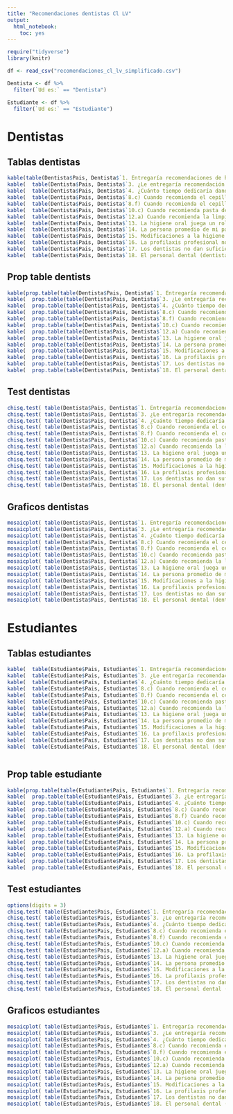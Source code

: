```yaml
---
title: "Recomendaciones dentistas Cl LV"
output: 
  html_notebook: 
    toc: yes
---
```

```r
require("tidyverse")
library(knitr)

```
```r
df <- read_csv("recomendaciones_cl_lv_simplificado.csv")
```


```r
Dentista <- df %>% 
  filter(`Ud es:` == "Dentista")

Estudiante <- df %>% 
  filter(`Ud es:` == "Estudiante")
```

# Dentistas
## Tablas dentistas
```r
kable(table(Dentista$Pais, Dentista$`1. Entregaría recomendaciones de higiene oral a pacientes adultos`))
kable(	table(Dentista$Pais, Dentista$`3. ¿Le entregaría recomendación de higiene oral a CADA paciente adulto?`)	)
kable(	table(Dentista$Pais, Dentista$`4. ¿Cuánto tiempo dedicaría dando recomendaciones de higiene oral?`)	)
kable(	table(Dentista$Pais, Dentista$`8.c) Cuando recomienda el cepillado dental, ¿con qué frecuencia recomendaría usted cambiar el cepillo de dientes?`)	)
kable(	table(Dentista$Pais, Dentista$`8.f) Cuando recomienda el cepillado dental, ¿recomendaría usted una técnica de cepillado?`)	)
kable(	table(Dentista$Pais, Dentista$`10.c) Cuando recomienda pasta dental, ¿cuanta cantidad de pasta de dientes a utilizar cada vez?`)	)
kable(	table(Dentista$Pais, Dentista$`12.a) Cuando recomienda la limpieza interdental, ¿recomendaría un tipo de dispositivo interdental?`)	)
kable(	table(Dentista$Pais, Dentista$`13. La higiene oral juega un rol causal en muchas enfermedades orales.`)	)
kable(	table(Dentista$Pais, Dentista$`14. La persona promedio de mi país tiene buena salud oral.`)	)
kable(	table(Dentista$Pais, Dentista$`15. Modificaciones a la higiene oral pueden prevenir muchas enfermedades oral.`)	)
kable(	table(Dentista$Pais, Dentista$`16. La profilaxis profesional no tiene efecto sobre la salud oral de los individuos.`)	)
kable(	table(Dentista$Pais, Dentista$`17. Los dentistas no dan suficientes recomendaciones sobre higiene oral a sus pacientes.`)	)
kable(	table(Dentista$Pais, Dentista$`18. El personal dental (dentistas y auxiliares) desempeñan el mismo rol en brindar consejos de higiene oral a los pacientes.`)	)


```
## Prop table dentists
```r
kable(prop.table(table(Dentista$Pais, Dentista$`1. Entregaría recomendaciones de higiene oral a pacientes adultos`), 1)*100)
kable(	prop.table(table(Dentista$Pais, Dentista$`3. ¿Le entregaría recomendación de higiene oral a CADA paciente adulto?`)	, 1)*100)
kable(	prop.table(table(Dentista$Pais, Dentista$`4. ¿Cuánto tiempo dedicaría dando recomendaciones de higiene oral?`)	, 1)*100)
kable(	prop.table(table(Dentista$Pais, Dentista$`8.c) Cuando recomienda el cepillado dental, ¿con qué frecuencia recomendaría usted cambiar el cepillo de dientes?`)	, 1)*100)
kable(	prop.table(table(Dentista$Pais, Dentista$`8.f) Cuando recomienda el cepillado dental, ¿recomendaría usted una técnica de cepillado?`)	, 1)*100)
kable(	prop.table(table(Dentista$Pais, Dentista$`10.c) Cuando recomienda pasta dental, ¿cuanta cantidad de pasta de dientes a utilizar cada vez?`)	, 1)*100)
kable(	prop.table(table(Dentista$Pais, Dentista$`12.a) Cuando recomienda la limpieza interdental, ¿recomendaría un tipo de dispositivo interdental?`)	, 1)*100)
kable(	prop.table(table(Dentista$Pais, Dentista$`13. La higiene oral juega un rol causal en muchas enfermedades orales.`)	, 1)*100)
kable(	prop.table(table(Dentista$Pais, Dentista$`14. La persona promedio de mi país tiene buena salud oral.`)	, 1)*100)
kable(	prop.table(table(Dentista$Pais, Dentista$`15. Modificaciones a la higiene oral pueden prevenir muchas enfermedades oral.`)	, 1)*100)
kable(	prop.table(table(Dentista$Pais, Dentista$`16. La profilaxis profesional no tiene efecto sobre la salud oral de los individuos.`)	, 1)*100)
kable(	prop.table(table(Dentista$Pais, Dentista$`17. Los dentistas no dan suficientes recomendaciones sobre higiene oral a sus pacientes.`)	, 1)*100)
kable(	prop.table(table(Dentista$Pais, Dentista$`18. El personal dental (dentistas y auxiliares) desempeñan el mismo rol en brindar consejos de higiene oral a los pacientes.`)	, 1)*100)

```

## Test dentistas
```r
chisq.test(	table(Dentista$Pais, Dentista$`1. Entregaría recomendaciones de higiene oral a pacientes adultos`)	)
chisq.test(	table(Dentista$Pais, Dentista$`3. ¿Le entregaría recomendación de higiene oral a CADA paciente adulto?`)	)
chisq.test(	table(Dentista$Pais, Dentista$`4. ¿Cuánto tiempo dedicaría dando recomendaciones de higiene oral?`)	)
chisq.test(	table(Dentista$Pais, Dentista$`8.c) Cuando recomienda el cepillado dental, ¿con qué frecuencia recomendaría usted cambiar el cepillo de dientes?`)	)
chisq.test(	table(Dentista$Pais, Dentista$`8.f) Cuando recomienda el cepillado dental, ¿recomendaría usted una técnica de cepillado?`)	)
chisq.test(	table(Dentista$Pais, Dentista$`10.c) Cuando recomienda pasta dental, ¿cuanta cantidad de pasta de dientes a utilizar cada vez?`)	)
chisq.test(	table(Dentista$Pais, Dentista$`12.a) Cuando recomienda la limpieza interdental, ¿recomendaría un tipo de dispositivo interdental?`)	)
chisq.test(	table(Dentista$Pais, Dentista$`13. La higiene oral juega un rol causal en muchas enfermedades orales.`)	)
chisq.test(	table(Dentista$Pais, Dentista$`14. La persona promedio de mi país tiene buena salud oral.`)	)
chisq.test(	table(Dentista$Pais, Dentista$`15. Modificaciones a la higiene oral pueden prevenir muchas enfermedades oral.`)	)
chisq.test(	table(Dentista$Pais, Dentista$`16. La profilaxis profesional no tiene efecto sobre la salud oral de los individuos.`)	)
chisq.test(	table(Dentista$Pais, Dentista$`17. Los dentistas no dan suficientes recomendaciones sobre higiene oral a sus pacientes.`)	)
chisq.test(	table(Dentista$Pais, Dentista$`18. El personal dental (dentistas y auxiliares) desempeñan el mismo rol en brindar consejos de higiene oral a los pacientes.`)	)

```

## Graficos dentistas
```r
mosaicplot(	table(Dentista$Pais, Dentista$`1. Entregaría recomendaciones de higiene oral a pacientes adultos`)	, shade = T)
mosaicplot(	table(Dentista$Pais, Dentista$`3. ¿Le entregaría recomendación de higiene oral a CADA paciente adulto?`)	, shade = T)
mosaicplot(	table(Dentista$Pais, Dentista$`4. ¿Cuánto tiempo dedicaría dando recomendaciones de higiene oral?`)	, shade = T)
mosaicplot(	table(Dentista$Pais, Dentista$`8.c) Cuando recomienda el cepillado dental, ¿con qué frecuencia recomendaría usted cambiar el cepillo de dientes?`)	, shade = T)
mosaicplot(	table(Dentista$Pais, Dentista$`8.f) Cuando recomienda el cepillado dental, ¿recomendaría usted una técnica de cepillado?`)	, shade = T)
mosaicplot(	table(Dentista$Pais, Dentista$`10.c) Cuando recomienda pasta dental, ¿cuanta cantidad de pasta de dientes a utilizar cada vez?`)	, shade = T)
mosaicplot(	table(Dentista$Pais, Dentista$`12.a) Cuando recomienda la limpieza interdental, ¿recomendaría un tipo de dispositivo interdental?`)	, shade = T)
mosaicplot(	table(Dentista$Pais, Dentista$`13. La higiene oral juega un rol causal en muchas enfermedades orales.`)	, shade = T)
mosaicplot(	table(Dentista$Pais, Dentista$`14. La persona promedio de mi país tiene buena salud oral.`)	, shade = T)
mosaicplot(	table(Dentista$Pais, Dentista$`15. Modificaciones a la higiene oral pueden prevenir muchas enfermedades oral.`)	, shade = T)
mosaicplot(	table(Dentista$Pais, Dentista$`16. La profilaxis profesional no tiene efecto sobre la salud oral de los individuos.`)	, shade = T)
mosaicplot(	table(Dentista$Pais, Dentista$`17. Los dentistas no dan suficientes recomendaciones sobre higiene oral a sus pacientes.`)	, shade = T)
mosaicplot(	table(Dentista$Pais, Dentista$`18. El personal dental (dentistas y auxiliares) desempeñan el mismo rol en brindar consejos de higiene oral a los pacientes.`)	, shade = T)

```


# Estudiantes
## Tablas estudiantes
```r
kable(	table(Estudiante$Pais, Estudiante$`1. Entregaría recomendaciones de higiene oral a pacientes adultos`)	)
kable(	table(Estudiante$Pais, Estudiante$`3. ¿Le entregaría recomendación de higiene oral a CADA paciente adulto?`)	)
kable(	table(Estudiante$Pais, Estudiante$`4. ¿Cuánto tiempo dedicaría dando recomendaciones de higiene oral?`)	)
kable(	table(Estudiante$Pais, Estudiante$`8.c) Cuando recomienda el cepillado dental, ¿con qué frecuencia recomendaría usted cambiar el cepillo de dientes?`)	)
kable(	table(Estudiante$Pais, Estudiante$`8.f) Cuando recomienda el cepillado dental, ¿recomendaría usted una técnica de cepillado?`)	)
kable(	table(Estudiante$Pais, Estudiante$`10.c) Cuando recomienda pasta dental, ¿cuanta cantidad de pasta de dientes a utilizar cada vez?`)	)
kable(	table(Estudiante$Pais, Estudiante$`12.a) Cuando recomienda la limpieza interdental, ¿recomendaría un tipo de dispositivo interdental?`)	)
kable(	table(Estudiante$Pais, Estudiante$`13. La higiene oral juega un rol causal en muchas enfermedades orales.`)	)
kable(	table(Estudiante$Pais, Estudiante$`14. La persona promedio de mi país tiene buena salud oral.`)	)
kable(	table(Estudiante$Pais, Estudiante$`15. Modificaciones a la higiene oral pueden prevenir muchas enfermedades oral.`)	)
kable(	table(Estudiante$Pais, Estudiante$`16. La profilaxis profesional no tiene efecto sobre la salud oral de los individuos.`)	)
kable(	table(Estudiante$Pais, Estudiante$`17. Los dentistas no dan suficientes recomendaciones sobre higiene oral a sus pacientes.`)	)
kable(	table(Estudiante$Pais, Estudiante$`18. El personal dental (dentistas y auxiliares) desempeñan el mismo rol en brindar consejos de higiene oral a los pacientes.`)	)



```

## Prop table estudiante
```r
kable(prop.table(table(Estudiante$Pais, Estudiante$`1. Entregaría recomendaciones de higiene oral a pacientes adultos`), 1)*100)
kable(	prop.table(table(Estudiante$Pais, Estudiante$`3. ¿Le entregaría recomendación de higiene oral a CADA paciente adulto?`)	, 1)*100)
kable(	prop.table(table(Estudiante$Pais, Estudiante$`4. ¿Cuánto tiempo dedicaría dando recomendaciones de higiene oral?`)	, 1)*100)
kable(	prop.table(table(Estudiante$Pais, Estudiante$`8.c) Cuando recomienda el cepillado dental, ¿con qué frecuencia recomendaría usted cambiar el cepillo de dientes?`)	, 1)*100)
kable(	prop.table(table(Estudiante$Pais, Estudiante$`8.f) Cuando recomienda el cepillado dental, ¿recomendaría usted una técnica de cepillado?`)	, 1)*100)
kable(	prop.table(table(Estudiante$Pais, Estudiante$`10.c) Cuando recomienda pasta dental, ¿cuanta cantidad de pasta de dientes a utilizar cada vez?`)	, 1)*100)
kable(	prop.table(table(Estudiante$Pais, Estudiante$`12.a) Cuando recomienda la limpieza interdental, ¿recomendaría un tipo de dispositivo interdental?`)	, 1)*100)
kable(	prop.table(table(Estudiante$Pais, Estudiante$`13. La higiene oral juega un rol causal en muchas enfermedades orales.`)	, 1)*100)
kable(	prop.table(table(Estudiante$Pais, Estudiante$`14. La persona promedio de mi país tiene buena salud oral.`)	, 1)*100)
kable(	prop.table(table(Estudiante$Pais, Estudiante$`15. Modificaciones a la higiene oral pueden prevenir muchas enfermedades oral.`)	, 1)*100)
kable(	prop.table(table(Estudiante$Pais, Estudiante$`16. La profilaxis profesional no tiene efecto sobre la salud oral de los individuos.`)	, 1)*100)
kable(	prop.table(table(Estudiante$Pais, Estudiante$`17. Los dentistas no dan suficientes recomendaciones sobre higiene oral a sus pacientes.`)	, 1)*100)
kable(	prop.table(table(Estudiante$Pais, Estudiante$`18. El personal dental (dentistas y auxiliares) desempeñan el mismo rol en brindar consejos de higiene oral a los pacientes.`)	, 1)*100)

```



## Test estudiantes
```r
options(digits = 3)
chisq.test(	table(Estudiante$Pais, Estudiante$`1. Entregaría recomendaciones de higiene oral a pacientes adultos`)	)
chisq.test(	table(Estudiante$Pais, Estudiante$`3. ¿Le entregaría recomendación de higiene oral a CADA paciente adulto?`)	)
chisq.test(	table(Estudiante$Pais, Estudiante$`4. ¿Cuánto tiempo dedicaría dando recomendaciones de higiene oral?`)	)
chisq.test(	table(Estudiante$Pais, Estudiante$`8.c) Cuando recomienda el cepillado dental, ¿con qué frecuencia recomendaría usted cambiar el cepillo de dientes?`)	)
chisq.test(	table(Estudiante$Pais, Estudiante$`8.f) Cuando recomienda el cepillado dental, ¿recomendaría usted una técnica de cepillado?`)	)
chisq.test(	table(Estudiante$Pais, Estudiante$`10.c) Cuando recomienda pasta dental, ¿cuanta cantidad de pasta de dientes a utilizar cada vez?`)	)
chisq.test(	table(Estudiante$Pais, Estudiante$`12.a) Cuando recomienda la limpieza interdental, ¿recomendaría un tipo de dispositivo interdental?`)	)
chisq.test(	table(Estudiante$Pais, Estudiante$`13. La higiene oral juega un rol causal en muchas enfermedades orales.`)	)
chisq.test(	table(Estudiante$Pais, Estudiante$`14. La persona promedio de mi país tiene buena salud oral.`)	)
chisq.test(	table(Estudiante$Pais, Estudiante$`15. Modificaciones a la higiene oral pueden prevenir muchas enfermedades oral.`)	)
chisq.test(	table(Estudiante$Pais, Estudiante$`16. La profilaxis profesional no tiene efecto sobre la salud oral de los individuos.`)	)
chisq.test(	table(Estudiante$Pais, Estudiante$`17. Los dentistas no dan suficientes recomendaciones sobre higiene oral a sus pacientes.`)	)
chisq.test(	table(Estudiante$Pais, Estudiante$`18. El personal dental (dentistas y auxiliares) desempeñan el mismo rol en brindar consejos de higiene oral a los pacientes.`)	)
```

## Graficos estudiantes
```r
mosaicplot(	table(Estudiante$Pais, Estudiante$`1. Entregaría recomendaciones de higiene oral a pacientes adultos`)	, shade = T)
mosaicplot(	table(Estudiante$Pais, Estudiante$`3. ¿Le entregaría recomendación de higiene oral a CADA paciente adulto?`)	, shade = T)
mosaicplot(	table(Estudiante$Pais, Estudiante$`4. ¿Cuánto tiempo dedicaría dando recomendaciones de higiene oral?`)	, shade = T)
mosaicplot(	table(Estudiante$Pais, Estudiante$`8.c) Cuando recomienda el cepillado dental, ¿con qué frecuencia recomendaría usted cambiar el cepillo de dientes?`)	, shade = T)
mosaicplot(	table(Estudiante$Pais, Estudiante$`8.f) Cuando recomienda el cepillado dental, ¿recomendaría usted una técnica de cepillado?`)	, shade = T)
mosaicplot(	table(Estudiante$Pais, Estudiante$`10.c) Cuando recomienda pasta dental, ¿cuanta cantidad de pasta de dientes a utilizar cada vez?`)	, shade = T)
mosaicplot(	table(Estudiante$Pais, Estudiante$`12.a) Cuando recomienda la limpieza interdental, ¿recomendaría un tipo de dispositivo interdental?`)	, shade = T)
mosaicplot(	table(Estudiante$Pais, Estudiante$`13. La higiene oral juega un rol causal en muchas enfermedades orales.`)	, shade = T)
mosaicplot(	table(Estudiante$Pais, Estudiante$`14. La persona promedio de mi país tiene buena salud oral.`)	, shade = T)
mosaicplot(	table(Estudiante$Pais, Estudiante$`15. Modificaciones a la higiene oral pueden prevenir muchas enfermedades oral.`)	, shade = T)
mosaicplot(	table(Estudiante$Pais, Estudiante$`16. La profilaxis profesional no tiene efecto sobre la salud oral de los individuos.`)	, shade = T)
mosaicplot(	table(Estudiante$Pais, Estudiante$`17. Los dentistas no dan suficientes recomendaciones sobre higiene oral a sus pacientes.`)	, shade = T)
mosaicplot(	table(Estudiante$Pais, Estudiante$`18. El personal dental (dentistas y auxiliares) desempeñan el mismo rol en brindar consejos de higiene oral a los pacientes.`	, shade = T)

```